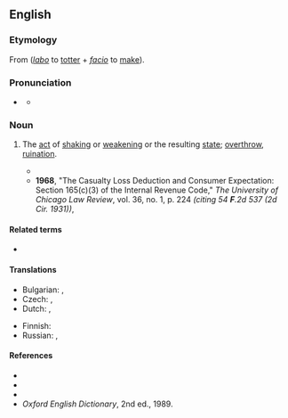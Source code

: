 ==English==
{{was wotd|2009|May|29}}

===Etymology===
From {{uder|en|la|labefaciō}} (''[[labo]]'' to [[totter]] + ''[[facio]]'' to [[make]]).

===Pronunciation===
* {{a|US}} {{IPA|en|/ˌlæb.əˈfæk.ʃən/}}
** {{audio|en|LL-Q1860 (eng)-Vealhurl-labefaction.wav |Audio (UK)}}

===Noun===
{{en-noun|-}}

# {{lb|en|rare}} The [[act]] of [[shake|shaking]] or [[weaken]]ing or the resulting [[state]]; [[overthrow]], [[ruination]].
#* {{quote-book|en|1963|C. N. Stavrou|chapter=Religion in Byron's Don Juan|Studies in English Literature, 1500-1900|volume=3|number=4|page=590|text=Man's '''labefaction''' did not occur in time past; nor does it wait upon time future.}}
#* '''1968''', "The Casualty Loss Deduction and Consumer Expectation: Section 165(c)(3) of the Internal Revenue Code," ''The University of Chicago Law Review'', vol. 36, no. 1, p. 224 ''(citing 54 '''F'''.2d 537 (2d Cir. 1931))'',
#*: {{quote|en|The court found "simply a steady '''labefaction''' from wind and weather more rapid than usual because of structural defects."}}

====Related terms====
* {{l|en|labefy}}

====Translations====
{{trans-top|act of shaking orweakening or the resulting state; overthrow, ruination}}
* Bulgarian: {{t+|bg|отслабване|n}}, {{t+|bg|упадък|m}}
* Czech: {{t+|cs|oslabení|n}}, {{t+|cs|pád|m}}
* Dutch: {{t+|nl|verzwakken}}, {{t|nl|aan het wankelen brengen}}
{{trans-mid}}
* Finnish: {{t|fi|horjuttaminen}}
* Russian: {{t+|ru|ослабле́ние|n}}, {{t+|ru|паде́ние|n}}
{{trans-bottom}}

====References====
* {{R:Webster 1828}}
* {{R:Webster 1913}}
* {{R:Dictionary.com}}
* ''Oxford English Dictionary'', 2nd ed., 1989.